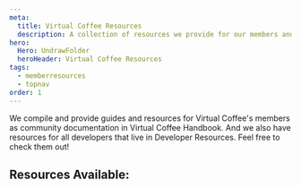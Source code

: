 ```yaml
---
meta:
  title: Virtual Coffee Resources
  description: A collection of resources we provide for our members and all developers.
hero:
  Hero: UndrawFolder
  heroHeader: Virtual Coffee Resources
tags:
  - memberresources
  - topnav
order: 1
---
```



<TextContainer background="light" showBackToTopLink={false}>

<LeadText>

We compile and provide guides and resources for Virtual Coffee's members as community documentation in <Link to="/resources/virtual-coffee-handbook">Virtual Coffee Handbook</Link>. And we also have resources for all developers that live in <Link to="/resources/developer-resources">Developer Resources</Link>. Feel free to check them out!

</LeadText>

</TextContainer>

<TextContainer showBackToTopLink={false}>

## Resources Available:

<FileIndex subDirectory="resources" levels={2} />

</TextContainer>
